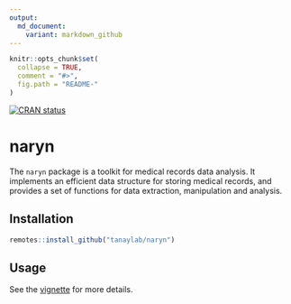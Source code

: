 ```yaml
---
output:
  md_document:
    variant: markdown_github
---
```


```r
knitr::opts_chunk$set(
  collapse = TRUE,
  comment = "#>",
  fig.path = "README-"
)
```

<!-- badges: start -->
[![CRAN status](https://www.r-pkg.org/badges/version/naryn)](https://CRAN.R-project.org/package=naryn)
<!-- badges: end -->

# naryn

The `naryn` package is a toolkit for medical records data analysis. It implements an efficient data structure for storing medical records, and provides a set of functions for data extraction, manipulation and analysis. 

## Installation

```r
remotes::install_github("tanaylab/naryn")
```

## Usage

See the [vignette](https://tanaylab.github.io/naryn/articles/naryn.html) for more details.